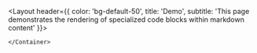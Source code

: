 
<Layout header={{
    color: 'bg-default-50',
    title: 'Demo',
    subtitle:
      'This page demonstrates the rendering of specialized code blocks within markdown content'
  }}>
  <Section>
    <Container>

<Widget type="marpit" code={PresentationExample} />

<Widget type="abc" code={ABCExample} />

<Widget type="diagram" code={DiagramExample} />

<Widget type="svg" code={SVGExample} />

<Widget type="code" code={CodeExample} />

    </Container>
  </Section>
</Layout>
